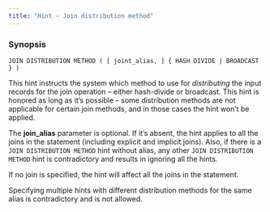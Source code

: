 ---
title: "Hint - Join distribution method"
---

### Synopsis

`JOIN DISTRIBUTION METHOD ( [ joint_alias, ] { HASH DIVIDE | BROADCAST } )`

This hint instructs the system which method to use for _distributing_ the input records for the join operation – either hash-divide or broadcast. This hint is honored as long as it’s possible – some distribution methods are not applicable for certain join methods, and in those cases the hint won’t be applied.

The **join_alias** parameter is optional. If it’s absent, the hint applies to all the joins in the statement (including explicit and implicit joins). Also, if there is a `JOIN DISTRIBUTION METHOD` hint without alias, any other `JOIN DISTRIBUTION METHOD` hint is contradictory and results in ignoring all the hints.

If no join is specified, the hint will affect all the joins in the statement.

Specifying multiple hints with different distribution methods for the same alias is contradictory and is not allowed.